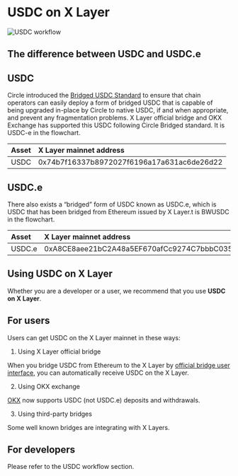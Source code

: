 # USDC on X Layer

![USDC workflow](./img/usdc.png)

## The difference between USDC and USDC.e

## USDC
Circle introduced the [Bridged USDC Standard](https://www.circle.com/en/bridged-usdc "Circle Doc") to ensure that chain operators can easily deploy a form of bridged USDC that is capable of being upgraded in-place by Circle to native USDC, if and when appropriate, and prevent any fragmentation problems. X Layer official bridge and OKX Exchange has supported this USDC following Circle Bridged standard. It is USDC-e in the flowchart.

|Asset|X Layer mainnet address|
|:----|:----|
|USDC|0x74b7f16337b8972027f6196a17a631ac6de26d22|

## USDC.e
There also exists a “bridged” form of USDC known as USDC.e, which is USDC that has been bridged from Ethereum issued by X Layer.t is BWUSDC in the flowchart.

|Asset|X Layer mainnet address|
|:----|:----|
|USDC.e|0xA8CE8aee21bC2A48a5EF670afCc9274C7bbbC035|

## Using USDC on X Layer

<Tip title="Note">Whether you are a developer or a user, we recommend that you use **USDC on X Layer**.</Tip>

## For users
Users can get USDC on the X Layer mainnet in these ways:

1. Using X Layer official bridge

When you bridge USDC from Ethereum to the X Layer by [official bridge user interface](https://www.okx.com/xlayer/bridge "XLayer bridge"), you can automatically receive USDC on the X Layer.

2. Using OKX exchange

[OKX](https://www.okx.com/ "OKX") now supports USDC (not USDC.e) deposits and withdrawals.

3. Using third-party bridges

Some well known bridges are integrating with X Layers. 

## For developers
Please refer to the USDC workflow section.


